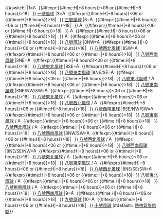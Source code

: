 {{#switch:{{{1|}}}
|1=[[File:Aspecto do sinal nº 1 de tempestade tropical de Macau na dia.svg|15px|alt=|link=]]<!--日間信號--> {{#ifexpr:{{#time:H|+8 hours}}<06 or {{#time:H|+8 hours}}>18| [[File:Aspecto do sinal nº 1 de tempestade tropical de Macau em noite.svg|4px|alt=|link=]]<!--夜間信號--> }} [[一號風球 (澳門)|一號風球]]
|3=[[File:Aspecto do sinal nº 3 de tempestade tropical de Macau na dia.svg|15px|alt=|link=]]<!--日間信號--> {{#ifexpr:{{#time:H|+8 hours}}<06 or {{#time:H|+8 hours}}>18| [[File:Aspecto do sinal nº 3 de tempestade tropical de Macau em noite.svg|4px|alt=|link=]]<!--夜間信號--> }} [[三號風球 (澳門)|三號風球]]
|8=[[File:Aspecto do sinal nº 8 NW de tempestade tropical de Macau na dia.svg|15px|alt=|link=]]<!--日間信號--> {{#ifexpr:{{#time:H|+8 hours}}<06 or {{#time:H|+8 hours}}>18| [[File:Aspecto do sinal nº 8 NW de tempestade tropical de Macau em noite.svg|4px|alt=|link=]]<!--夜間信號--> }} [[File:Aspecto do sinal nº 8 SW de tempestade tropical de Macau na dia.svg|15px|alt=|link=]]<!--日間信號--> {{#ifexpr:{{#time:H|+8 hours}}<06 or {{#time:H|+8 hours}}>18| [[File:Aspecto do sinal nº 8 SW de tempestade tropical de Macau em noite.svg|4px|alt=|link=]]<!--夜間信號--> }} [[File:Aspecto do sinal nº 8 NE de tempestade tropical de Macau na dia.svg|15px|alt=|link=]]<!--日間信號--> {{#ifexpr:{{#time:H|+8 hours}}<06 or {{#time:H|+8 hours}}>18| [[File:Aspecto do sinal nº 8 NE de tempestade tropical de Macau em noite.svg|4px|alt=|link=]]<!--夜間信號--> }} [[File:Aspecto do sinal nº 8 SE de tempestade tropical de Macau na dia.svg|15px|alt=|link=]]<!--日間信號--> {{#ifexpr:{{#time:H|+8 hours}}<06 or {{#time:H|+8 hours}}>18| [[File:Aspecto do sinal nº 8 SE de tempestade tropical de Macau em noite.svg|4px|alt=|link=]]<!--夜間信號--> }} [[八號風球 (澳門)|八號風球]]
|8NW=[[File:Aspecto do sinal nº 8 NW de tempestade tropical de Macau na dia.svg|15px|alt=|link=]]<!--日間信號--> {{#ifexpr:{{#time:H|+8 hours}}<06 or {{#time:H|+8 hours}}>18| [[File:Aspecto do sinal nº 8 NW de tempestade tropical de Macau em noite.svg|4px|alt=|link=]]<!--夜間信號--> }} [[八號風球 (澳門)|八號西北風球]]
|8SW=[[File:Aspecto do sinal nº 8 SW de tempestade tropical de Macau na dia.svg|15px|alt=|link=]]<!--日間信號--> {{#ifexpr:{{#time:H|+8 hours}}<06 or {{#time:H|+8 hours}}>18| [[File:Aspecto do sinal nº 8 SW de tempestade tropical de Macau em noite.svg|4px|alt=|link=]]<!--夜間信號--> }} [[八號風球 (澳門)|八號西南風球]]
|8NE=[[File:Aspecto do sinal nº 8 NE de tempestade tropical de Macau na dia.svg|15px|alt=|link=]]<!--日間信號--> {{#ifexpr:{{#time:H|+8 hours}}<06 or {{#time:H|+8 hours}}>18| [[File:Aspecto do sinal nº 8 NE de tempestade tropical de Macau em noite.svg|4px|alt=|link=]]<!--夜間信號--> }} [[八號風球 (澳門)|八號東北風球]]
|8SE=[[File:Aspecto do sinal nº 8 SE de tempestade tropical de Macau na dia.svg|15px|alt=|link=]]<!--日間信號--> {{#ifexpr:{{#time:H|+8 hours}}<06 or {{#time:H|+8 hours}}>18| [[File:Aspecto do sinal nº 8 SE de tempestade tropical de Macau em noite.svg|4px|alt=|link=]]<!--夜間信號--> }} [[八號風球 (澳門)|八號東南風球]]
|8NE/SE=[[File:Aspecto do sinal nº 8 NE de tempestade tropical de Macau na dia.svg|15px|alt=|link=]]<!--日間信號--> {{#ifexpr:{{#time:H|+8 hours}}<06 or {{#time:H|+8 hours}}>18| [[File:Aspecto do sinal nº 8 NE de tempestade tropical de Macau em noite.svg|4px|alt=|link=]]<!--夜間信號--> }} [[八號風球 (澳門)|八號東北風球]] / [[File:Aspecto do sinal nº 8 SE de tempestade tropical de Macau na dia.svg|15px|alt=|link=]]<!--日間信號--> {{#ifexpr:{{#time:H|+8 hours}}<06 or {{#time:H|+8 hours}}>18| [[File:Aspecto do sinal nº 8 SE de tempestade tropical de Macau em noite.svg|4px|alt=|link=]]<!--夜間信號--> }} [[八號風球 (澳門)|八號東南風球]]
|8NE/NW/SW=[[File:Aspecto do sinal nº 8 NE de tempestade tropical de Macau na dia.svg|15px|alt=|link=]]<!--日間信號--> {{#ifexpr:{{#time:H|+8 hours}}<06 or {{#time:H|+8 hours}}>18| [[File:Aspecto do sinal nº 8 NE de tempestade tropical de Macau em noite.svg|4px|alt=|link=]]<!--夜間信號--> }} [[八號風球 (澳門)|八號東北風球]] / [[File:Aspecto do sinal nº 8 NW de tempestade tropical de Macau na dia.svg|15px|alt=|link=]]<!--日間信號--> {{#ifexpr:{{#time:H|+8 hours}}<06 or {{#time:H|+8 hours}}>18| [[File:Aspecto do sinal nº 8 NW de tempestade tropical de Macau em noite.svg|4px|alt=|link=]]<!--夜間信號--> }} [[八號風球 (澳門)|八號西北風球]] / [[File:Aspecto do sinal nº 8 SW de tempestade tropical de Macau na dia.svg|15px|alt=|link=]]<!--日間信號--> {{#ifexpr:{{#time:H|+8 hours}}<06 or {{#time:H|+8 hours}}>18| [[File:Aspecto do sinal nº 8 SW de tempestade tropical de Macau em noite.svg|4px|alt=|link=]]<!--夜間信號--> }} [[八號風球 (澳門)|八號西南風球]]
|8SE/NW/SW=[[File:Aspecto do sinal nº 8 SE de tempestade tropical de Macau na dia.svg|15px|alt=|link=]]<!--日間信號--> {{#ifexpr:{{#time:H|+8 hours}}<06 or {{#time:H|+8 hours}}>18| [[File:Aspecto do sinal nº 8 SE de tempestade tropical de Macau em noite.svg|4px|alt=|link=]]<!--夜間信號--> }} [[八號風球 (澳門)|八號東南風球]] / [[File:Aspecto do sinal nº 8 NW de tempestade tropical de Macau na dia.svg|15px|alt=|link=]]<!--日間信號--> {{#ifexpr:{{#time:H|+8 hours}}<06 or {{#time:H|+8 hours}}>18| [[File:Aspecto do sinal nº 8 NW de tempestade tropical de Macau em noite.svg|4px|alt=|link=]]<!--夜間信號--> }} [[八號風球 (澳門)|八號西北風球]] / [[File:Aspecto do sinal nº 8 SW de tempestade tropical de Macau na dia.svg|15px|alt=|link=]]<!--日間信號--> {{#ifexpr:{{#time:H|+8 hours}}<06 or {{#time:H|+8 hours}}>18| [[File:Aspecto do sinal nº 8 SW de tempestade tropical de Macau em noite.svg|4px|alt=|link=]]<!--夜間信號--> }} [[八號風球 (澳門)|八號西南風球]]
|8NW/SW=[[File:Aspecto do sinal nº 8 NW de tempestade tropical de Macau na dia.svg|15px|alt=|link=]]<!--日間信號--> {{#ifexpr:{{#time:H|+8 hours}}<06 or {{#time:H|+8 hours}}>18| [[File:Aspecto do sinal nº 8 NW de tempestade tropical de Macau em noite.svg|4px|alt=|link=]]<!--夜間信號--> }} [[八號風球 (澳門)|八號西北風球]] / [[File:Aspecto do sinal nº 8 SW de tempestade tropical de Macau na dia.svg|15px|alt=|link=]]<!--日間信號--> {{#ifexpr:{{#time:H|+8 hours}}<06 or {{#time:H|+8 hours}}>18| [[File:Aspecto do sinal nº 8 SW de tempestade tropical de Macau em noite.svg|4px|alt=|link=]]<!--夜間信號--> }} [[八號風球 (澳門)|八號西南風球]]
|8NE/SE/NW=[[File:Aspecto do sinal nº 8 NE de tempestade tropical de Macau na dia.svg|15px|alt=|link=]]<!--日間信號--> {{#ifexpr:{{#time:H|+8 hours}}<06 or {{#time:H|+8 hours}}>18| [[File:Aspecto do sinal nº 8 NE de tempestade tropical de Macau em noite.svg|4px|alt=|link=]]<!--夜間信號--> }} [[八號風球 (澳門)|八號東北風球]] / [[File:Aspecto do sinal nº 8 SE de tempestade tropical de Macau na dia.svg|15px|alt=|link=]]<!--日間信號--> {{#ifexpr:{{#time:H|+8 hours}}<06 or {{#time:H|+8 hours}}>18| [[File:Aspecto do sinal nº 8 SE de tempestade tropical de Macau em noite.svg|4px|alt=|link=]]<!--夜間信號--> }} [[八號風球 (澳門)|八號東南風球]] / [[File:Aspecto do sinal nº 8 NW de tempestade tropical de Macau na dia.svg|15px|alt=|link=]]<!--日間信號--> {{#ifexpr:{{#time:H|+8 hours}}<06 or {{#time:H|+8 hours}}>18| [[File:Aspecto do sinal nº 8 NW de tempestade tropical de Macau em noite.svg|4px|alt=|link=]]<!--夜間信號--> }} [[八號風球 (澳門)|八號西北風球]]
|8NE/SE/SW=[[File:Aspecto do sinal nº 8 NE de tempestade tropical de Macau na dia.svg|15px|alt=|link=]]<!--日間信號--> {{#ifexpr:{{#time:H|+8 hours}}<06 or {{#time:H|+8 hours}}>18| [[File:Aspecto do sinal nº 8 NE de tempestade tropical de Macau em noite.svg|4px|alt=|link=]]<!--夜間信號--> }} [[八號風球 (澳門)|八號東北風球]] / [[File:Aspecto do sinal nº 8 SE de tempestade tropical de Macau na dia.svg|15px|alt=|link=]]<!--日間信號--> {{#ifexpr:{{#time:H|+8 hours}}<06 or {{#time:H|+8 hours}}>18| [[File:Aspecto do sinal nº 8 SE de tempestade tropical de Macau em noite.svg|4px|alt=|link=]]<!--夜間信號--> }} [[八號風球 (澳門)|八號東南風球]] / [[File:Aspecto do sinal nº 8 SW de tempestade tropical de Macau na dia.svg|15px|alt=|link=]]<!--日間信號--> {{#ifexpr:{{#time:H|+8 hours}}<06 or {{#time:H|+8 hours}}>18| [[File:Aspecto do sinal nº 8 SW de tempestade tropical de Macau em noite.svg|4px|alt=|link=]]<!--夜間信號--> }} [[八號風球 (澳門)|八號西南風球]]
|9=[[File:Aspecto do sinal nº 9 de tempestade tropical de Macau na dia.svg|15px|alt=|link=]]<!--日間信號--> {{#ifexpr:{{#time:H|+8 hours}}<06 or {{#time:H|+8 hours}}>18| [[File:Aspecto do sinal nº 9 de tempestade tropical de Macau em noite.svg|4px|alt=|link=]]<!--夜間信號--> }} [[九號風球 (澳門)|九號風球]]
|10=[[File:Aspecto do sinal nº 10 de tempestade tropical de Macau na dia.svg|15px|alt=|link=]]<!--日間信號--> {{#ifexpr:{{#time:H|+8 hours}}<06 or {{#time:H|+8 hours}}>18| [[File:Aspecto do sinal nº 10 de tempestade tropical de Macau em noite.svg|4px|alt=|link=]]<!--夜間信號--> }} [[十號風球 (澳門)|十號風球]]
|#default= [[熱帶氣旋信號]]}}<noinclude>{{Documentation}}</noinclude>
